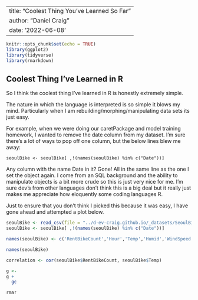 
---
title: "Coolest Thing You've Learned So Far"
author: "Daniel Craig"
date: '2022-06-08'
---

```r
knitr::opts_chunk$set(echo = TRUE)
library(ggplot2)
library(tidyverse)
library(rmarkdown)

```
## Coolest Thing I've Learned in R

So I think the coolest thing I've learned in R is honestly extremely simple.

The nature in which the language is interpreted is so simple it blows my mind. Particularly when I am rebuilding/morphing/manipulating data sets its just easy.

For example, when we were doing our caretPackage and model training homework, I wanted to remove the date column from my dataset. I'm sure there's a lot of ways to pop off one column, but the below lines blew me away:

`seoulBike <- seoulBike[ ,!(names(seoulBike) %in% c("Date"))]`

Any column with the name Date in it? Gone! All in the same line as the one I set the object again. I come from an SQL background and the ability to manipulate objects is a bit more crude so this is just very nice for me. I'm sure dev's from other languages don't think this is a big deal but it really just makes me appreciate how eloquently some coding languages R.

Just to ensure that you don't think I picked this because it was easy, I have gone ahead and attempted a plot below.


```r
seoulBike <- read_csv(file = "../d-ev-craig.github.io/_datasets/SeoulBikeData.csv", locale=locale(encoding="latin1"))
seoulBike <- seoulBike[ ,!(names(seoulBike) %in% c("Date"))]

names(seoulBike) <- c('RentBikeCount','Hour','Temp','Humid','WindSpeed','Visi','DewPointTemp','SolarRad','Rainfall','Snowfall','Seasons','Holiday','WorkDay','HighRentDay')

names(seoulBike)

correlation <- cor(seoulBike$RentBikeCount, seoulBike$Temp)

g <- ggplot(data = seoulBike, aes(x = RentBikeCount, y = Temp)) 
g + geom_point() + geom_smooth() + geom_smooth(method = glm, col = "Red") +
  geom_text(x=2500, y = 5, size = 5, label = paste0("Correlation = ", round(correlation, 2)))
```




```r
rmarkdown::render("C:/users/dcraig/Documents/Repos/d-ev-craig.github.io/_Rmd/2022-06-30-CoolThing.Rmd",output_format = md_document("markdown_github"), output_file = "2022-06-30-CoolThing",output_dir = "C:/users/dcraig/Documents/Repos/d-ev-craig.github.io/_posts", output_options = list(keep_html=FALSE))
```

